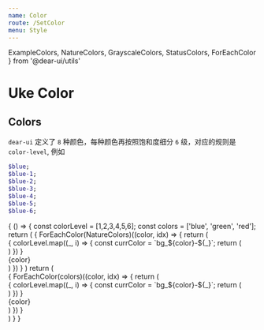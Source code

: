 ```yaml
---
name: Color
route: /SetColor
menu: Style
---
```


  ExampleColors, NatureColors,
  GrayscaleColors, StatusColors,
  ForEachColor
} from '@dear-ui/utils'

# Uke Color

## Colors

`dear-ui` 定义了 `8` 种颜色，每种颜色再按照饱和度细分 `6` 级，对应的规则是 `color-level`, 例如

```scss
$blue;
$blue-1;
$blue-2;
$blue-3;
$blue-4;
$blue-5;
$blue-6;
```

<Playground>
  {
    () => {
      const colorLevel = [1,2,3,4,5,6];
      const colors = ['blue', 'green', 'red'];
      return (
        <Grid container space={0}>
          {
            ForEachColor(NatureColors)((color, idx) => {
              return (
                <Grid key={color} item lg={6} md={6}>
                  <Grid container space={5}>
                    <Grid item lg={12} md={12}>
                      <div className={`flex bg_${color}`}
                        style={{
                          height: 100
                        }}>
                      </div>
                    </Grid>
                    {
                      colorLevel.map((_, i) => {
                        const currColor = `bg_${color}-${_}`;
                        return (
                          <Grid key={currColor} item lg={2} md={2}>
                            <div
                              style={{
                                display: 'block'
                              }}
                              className={currColor + ' flex'}
                              style={{
                                height: 100,
                              }}>
                            </div>
                          </Grid>
                        )
                      })
                    }
                    <div style={{
                      fontSize: 18,
                      marginBottom: 20,
                    }}>{color}</div>
                  </Grid>
                </Grid>
              )
            })
          }
        </Grid>
      )
      return (
        <div className="layout">
          {
            ForEachColor(colors)((color, idx) => {
              return (
                <div key={color} className="flex text-center p10">
                  <div className={`flex bg_${color}`}
                    style={{
                      height: 150
                    }}>
                  </div>
                  <div className="layout">
                    {
                      colorLevel.map((_, i) => {
                        const currColor = `bg_${color}-${_}`;
                        return (
                          <div
                            key={currColor}
                            style={{
                              display: 'block'
                            }}
                            className={currColor + ' flex'}
                            style={{
                              height: 150,
                            }}>
                          </div>
                        )
                      })
                    }
                  </div>
                  {color}
                </div>
              )
            })
          }
        </div>
      )
    }
  }
</Playground>
